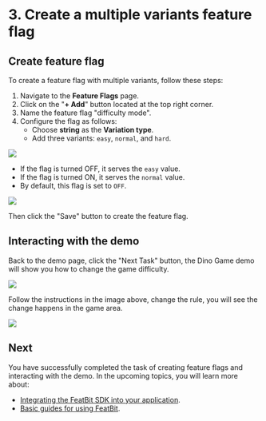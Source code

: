 
# 3. Create a multiple variants feature flag

## Create feature flag

To create a feature flag with multiple variants, follow these steps:

1. Navigate to the **Feature Flags** page.
2. Click on the "**+ Add**" button located at the top right corner.
3. Name the feature flag "difficulty mode".
4. Configure the flag as follows:
   - Choose **string** as the **Variation type**.
   - Add three variants: `easy`, `normal`, and `hard`.

![](../getting-started/assets/create-a-multi-variant-feature-flag/create-feature-flag-001.png)

- If the flag is turned OFF, it serves the `easy` value.
- If the flag is turned ON, it serves the `normal` value.
- By default, this flag is set to `OFF`.

![](../getting-started/assets/create-a-multi-variant-feature-flag/create-feature-flag-002.png)

Then click the "Save" button to create the feature flag.

## Interacting with the demo

Back to the demo page, click the "Next Task" button, the Dino Game demo will show you how to change the game difficulty.

![](../getting-started/assets/create-a-multi-variant-feature-flag/demo-001.png)

Follow the instructions in the image above, change the rule, you will see the change happens in the game area.

![](../getting-started/assets/create-a-multi-variant-feature-flag/demo-002.png)

## Next

You have successfully completed the task of creating feature flags and interacting with the demo. In the upcoming topics, you will learn more about:

- [Integrating the FeatBit SDK into your application](connect-an-sdk.md).
- [Basic guides for using FeatBit](how-to-guides/testing-in-production.md).